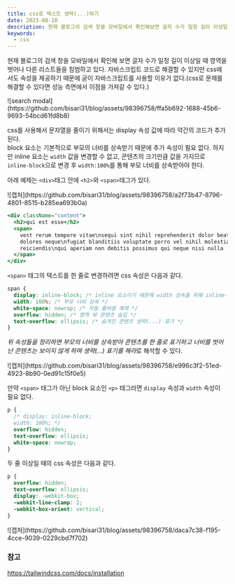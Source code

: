 ```yaml
---
title: css로 텍스트 생략(...)하기
date: 2023-08-10
description: 현재 블로그의 검색 창을 모바일에서 확인해보면 글자 수가 일정 길이 이상일 때 영역을 벗어나 다른 리스트들을 침범하고 있다. 자바스크립트 코드로 해결할 수 있지만 css에서도 속성을 제공하기 때문에 굳이 자바스크립트를 사용할 이유가 없다.(css로 문제를 해결할 수 있다면 성능 측면에서 이점을 가져갈 수 있다.) css가 제공하는 속성에 대해 알아보자.
keywords:
  - css
---
```


현재 블로그의 검색 창을 모바일에서 확인해 보면 글자 수가 일정 길이 이상일 때 영역을 벗어나 다른 리스트들을 침범하고 있다. 자바스크립트 코드로 해결할 수 있지만 css에서도 속성을 제공하기 때문에 굳이 자바스크립트를 사용할 이유가 없다.(css로 문제를 해결할 수 있다면 성능 측면에서 이점을 가져갈 수 있다.)

<div className="post_img">
  ![search
  modal](https://github.com/bisari31/blog/assets/98396758/ffa5b692-1688-45b6-9693-54bcd61fd8b8)
</div>

css를 사용해서 문자열을 줄이기 위해서는 display 속성 값에 따라 약간의 코드가 추가된다.  
block 요소는 기본적으로 부모의 너비를 상속받기 때문에 추가 속성이 필요 없다. 하지만 inline 요소는 `width` 값을 변경할 수 없고, 콘텐츠의 크기만큼 값을 가지므로 `inline-block`으로 변경 후 `width:100%`를 통해 부모 너비를 상속받아야 한다.

아래 예제는 `<div>`태그 안에 `<h2>`와 `<span>`태그가 있다.

<div className="post_img">
  ![캡처](https://github.com/bisari31/blog/assets/98396758/a2f73b47-8796-4801-8515-b285ea693b0a)
</div>

```jsx
<div className="content">
  <h2>qui est esse</h2>
  <span>
    vest rerum tempore vitae\nsequi sint nihil reprehenderit dolor beatae ea
    dolores neque\nfugiat blanditiis voluptate porro vel nihil molestiae ut
    reiciendis\nqui aperiam non debitis possimus qui neque nisi nulla
  </span>
</div>
```

`<span>` 태그의 텍스트를 한 줄로 변경하려면 css 속성은 다음과 같다.

```css
span {
  display: inline-block; /* inline 요소이기 때문에 width 상속을 위해 inline-block으로 변경 */
  width: 100%; /* 부모 너비 상속 */
  white-space: nowrap; /* 자동 줄바꿈 해제 */
  overflow: hidden; /* 영역 밖 콘텐츠 숨김 */
  text-overflow: ellipsis; /* 숨겨진 콘텐츠 생략(...) 표기 */
}
```

*위 속성들을 정리하면 부모의 너비를 상속받아 콘텐츠를 한 줄로 표기하고 너비를 벗어난 콘텐츠는 보이지 않게 하며 생략(...) 표기를 해라*로 해석할 수 있다.

<div className="post_img">
  ![캡처](https://github.com/bisari31/blog/assets/98396758/e996c3f2-51ed-4923-8b90-0ed91c15f0e5)
</div>

만약 `<span>` 태그가 아닌 block 요소인 `<p>` 태그라면 `display` 속성과 `width` 속성이 필요 없다.

```css
p {
  /* display: inline-block;
  width: 100%; */
  overflow: hidden;
  text-overflow: ellipsis;
  white-space: nowrap;
}
```

두 줄 이상일 때의 css 속성은 다음과 같다.

```css {4-6}
p {
  overflow: hidden;
  text-overflow: ellipsis;
  display: -webkit-box;
  -webkit-line-clamp: 2;
  -webkit-box-orient: vertical;
}
```

<div className="post_img">
  ![캡처](https://github.com/bisari31/blog/assets/98396758/daca7c38-f195-4cce-9039-0229cbd7f702)
</div>

<div className="post_ref">

### 참고

<a href="https://tailwindcss.com/docs/installation" target="_blank">
  https://tailwindcss.com/docs/installation
</a>

</div>
